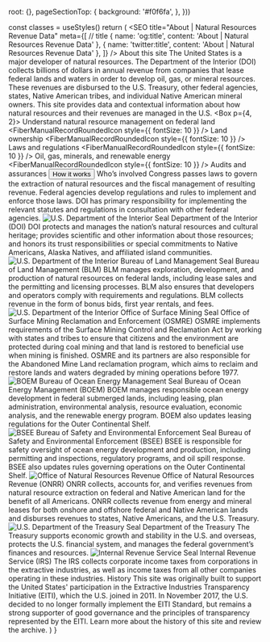 


  root: {},
  pageSectionTop: {
    background: '#f0f6fa',
  },
}))


  const classes = useStyles()
  return (
    <Fragment>
      <SEO
        title="About | Natural Resources Revenue Data"
        meta={[
          // title
          { name: 'og:title', content: 'About | Natural Resources Revenue Data' },
          { name: 'twitter:title', content: 'About | Natural Resources Revenue Data' },
        ]} />
        <Container component="main" className={classes.pageSectionTop} maxWidth={false}>
          <Container maxWidth="lg">
            <Grid container>
              <Grid item md={7}>
                <Box mt={5}>
                  <Typography variant="h1" className={classes.heroTitle}>About this site</Typography>
                  <Typography variant="body1" paragraph={true}>
                      The United States is a major developer of natural resources. The Department of the Interior (DOI) collects billions of dollars in annual revenue from companies that lease <GlossaryTerm termKey="federal land">federal lands and waters</GlossaryTerm> in order to develop oil, gas, or mineral resources. These revenues are <Link to="/explore/#federal-disbursements">disbursed</Link> to the U.S. Treasury, other federal agencies, states, Native American tribes, and individual Native American mineral owners.
                  </Typography>
                  <Typography variant="body1" paragraph={true}>
                      This site provides data and contextual information about how natural resources and their revenues are managed in the U.S.
                </Typography>
              </Box>
            </Grid>
            <Grid item md={5} className={classes.heroCard}>
              <Box m={4}>
                <Paper className={classes.paperRoot}>
                  <Box p={4, 2}>
                    <Typography variant="h3">
                        Understand natural resource management on federal land
                    </Typography>
                    <List component="ul" aria-label="secondary mailbox folders">
                      <ListItem disableGutters component="li">
                        <ListItemIcon>
                          <FiberManualRecordRoundedIcon style={{ fontSize: 10 }} />
                        </ListItemIcon>
                        <Link to="/how-it-works/ownership/">
                          <Typography component="span" variant="body1">
                              Land ownership
                            </Typography>
                          </Link>
                        </ListItem>
                        <ListItem disableGutters component="li">
                          <ListItemIcon>
                            <FiberManualRecordRoundedIcon style={{ fontSize: 10 }} />
                          </ListItemIcon>
                          <Link to="/how-it-works/#laws">
                            <Typography component="span" variant="body1">
                              Laws and regulations
                          </Typography>
                        </Link>
                      </ListItem>
                      <ListItem disableGutters component="li">
                        <ListItemIcon>
                          <FiberManualRecordRoundedIcon style={{ fontSize: 10 }} />
                        </ListItemIcon>
                        <Link to="/how-it-works/#process">
                          <Typography component="span" variant="body1">
                              Oil, gas, minerals, and renewable energy
                          </Typography>
                        </Link>
                      </ListItem>
                      <ListItem disableGutters component="li">
                        <ListItemIcon>
                          <FiberManualRecordRoundedIcon style={{ fontSize: 10 }} />
                        </ListItemIcon>
                        <Link to="/how-it-works/audits-and-assurances/">
                          <Typography component="span" variant="body1">
                              Audits and assurances
                          </Typography>
                        </Link>
                      </ListItem>
                    </List>
                    <Button href="/how-it-works/">
                        How it works
                    </Button>
                  </Box>
                </Paper>
              </Box>
            </Grid>
          </Grid>
        </Container>
      </Container>
      <Container maxWidth="lg" className={classes.mainContent}>
        <Box pt={10} pb={10}>
          <Grid container spacing={6}>
            <Grid item xs={12}>
              <Typography variant="h2">
                  Who’s involved
              </Typography>
              <Typography variant="body1">
                  Congress passes laws to govern the extraction of natural resources and the fiscal management of resulting revenue. Federal agencies develop regulations and rules to implement and enforce those laws. DOI has primary responsibility for implementing the relevant statutes and regulations in consultation with other federal agencies.
              </Typography> 
            </Grid>
            <Grid item xs={2}>
              <img src={DOImark} alt="U.S. Department of the Interior Seal" />
            </Grid>
            <Grid item xs={10}>
              <Typography variant="h3">
                  Department of the Interior (DOI)
              </Typography>
              <Typography variant="body1">
                <MuiLink href="https://www.doi.gov/" onClick={preventDefault}>DOI</MuiLink> protects and manages the nation’s natural resources and cultural heritage; provides scientific and other information about those resources; and honors its trust responsibilities or special commitments to Native Americans, Alaska Natives, and affiliated island communities.
              </Typography>
            </Grid>
            <Grid item xs={2}>
              <img src={BLMmark} alt="U.S. Department of the Interior Bureau of Land Management Seal" />
            </Grid>
            <Grid item xs={10}>
              <Typography variant="h3">
                  Bureau of Land Management (BLM)
              </Typography>
              <Typography variant="body1">
                <MuiLink href="http://www.blm.gov/" onClick={preventDefault}>BLM</MuiLink> manages exploration, development, and production of natural resources on federal lands, including lease sales and the permitting and licensing processes. BLM also ensures that developers and operators comply with requirements and regulations. BLM collects revenue in the form of <GlossaryTerm>bonus</GlossaryTerm> bids, first year rentals, and fees.
              </Typography>
            </Grid>
            <Grid item xs={2}>
              <img src={OSMREmark} alt="U.S. Department of the Interior Office of Surface Mining Seal" />
            </Grid>
            <Grid item xs={10}>
              <Typography variant="h3">
                  Office of Surface Mining Reclamation and Enforcement (OSMRE)
              </Typography>
              <Typography variant="body1">
                <MuiLink href="http://www.osmre.gov/" onClick={preventDefault}>OSMRE</MuiLink> implements requirements of the Surface Mining Control and <GlossaryTerm>Reclamation</GlossaryTerm> Act by working with states and tribes to ensure that citizens and the environment are protected during coal mining and that land is restored to beneficial use when mining is finished. OSMRE and its partners are also responsible for the <Link to="/how-it-works/aml-reclamation-program/">Abandoned Mine Land reclamation program</Link>, which aims to reclaim and restore lands and waters degraded by mining operations before 1977.
              </Typography>
            </Grid>
            <Grid item xs={2}>
              <img src={BOEMmark} alt="BOEM Bureau of Ocean Energy Management Seal" />
            </Grid>
            <Grid item xs={10}>
              <Typography variant="h3">
                  Bureau of Ocean Energy Management (BOEM)
              </Typography>
              <Typography variant="body1">
                <MuiLink href="http://www.boem.gov/" onClick={preventDefault}>BOEM</MuiLink> manages responsible ocean energy development in federal submerged lands, including leasing, plan administration, environmental analysis, resource evaluation, economic analysis, and the renewable energy program. BOEM also updates <MuiLink href="http://www.boem.gov/National-Environmental-Policy-Act/" onClick={preventDefault}>leasing regulations for the Outer Continental Shelf</MuiLink>.
              </Typography>
            </Grid>
            <Grid item xs={2}>
              <img src={BSEEmark} alt="BSEE Bureau of Safety and Environmental Enforcement Seal" />
            </Grid>
            <Grid item xs={10}>
              <Typography variant="h3">
                  Bureau of Safety and Environmental Enforcement (BSEE)
              </Typography>
              <Typography variant="body1">
                <MuiLink href="http://www.bsee.gov/" onClick={preventDefault}>BSEE</MuiLink> is responsible for safety oversight of ocean energy development and production, including permitting and inspections, regulatory programs, and oil spill response. BSEE also updates rules governing operations on the <GlossaryTerm>Outer Continental Shelf</GlossaryTerm>.
              </Typography>
            </Grid>
            <Grid item xs={2}>
              <img src={ONRRmark} alt="Office of Natural Resources Revenue" />
            </Grid>
            <Grid item xs={10}>
              <Typography variant="h3">
                  Office of Natural Resources Revenue (ONRR)
              </Typography>
              <Typography variant="body1">
                <MuiLink href="http://www.onrr.gov/" onClick={preventDefault}>ONRR</MuiLink> collects, accounts for, and verifies revenues from natural resource extraction on federal and Native American land for the benefit of all Americans. ONRR collects revenue from energy and mineral leases for both onshore and offshore federal and Native American lands and disburses revenues to states, Native Americans, and the U.S. Treasury.
              </Typography>
            </Grid>
            <Grid item xs={2}>
              <img src={DoTmark} alt="U.S. Department of the Treasury Seal" />
            </Grid>
            <Grid item xs={10}>
              <Typography variant="h3">
                  Department of the Treasury
              </Typography>
              <Typography variant="body1">
                <MuiLink href="http://www.treasury.gov/Pages/default.aspx" onClick={preventDefault}>The Treasury</MuiLink> supports economic growth and stability in the U.S. and overseas, protects the U.S. financial system, and manages the federal government’s finances and resources.
              </Typography>
            </Grid>
            <Grid item xs={2}>
              <img src={IRSmark} alt="Internal Revenue Service Seal" />
            </Grid>
            <Grid item xs={10}>
              <Typography variant="h3">
                  Internal Revenue Service (IRS)
              </Typography>
              <Typography variant="body1">
                <MuiLink href="https://www.irs.gov/" onClick={preventDefault}>The IRS</MuiLink> collects corporate income taxes from corporations in the extractive industries, as well as income taxes from all other companies operating in these industries.
              </Typography>
            </Grid>
            <Grid item xs={12}>
              <Typography variant="h2">
                  History
                </Typography>
                <Typography variant="body1">
                    This site was originally built to support the United States' participation in the <MuiLink href="https://eiti.org/" onClick={preventDefault}>Extractive Industries Transparency Initiative (EITI)</MuiLink>, which the U.S. joined in 2011.
                </Typography>
                <Typography variant="body1">
                    In November 2017, the U.S. decided to no longer formally implement the <GlossaryTerm>EITI Standard</GlossaryTerm>, but remains a strong supporter of good governance and the principles of transparency represented by the EITI.
                </Typography>
                <Typography variant="body1">
                  <Link to="/archive">
                    Learn more about the history of this site and review the archive.
                </Link>
              </Typography>
            </Grid>
          </Grid>
        </Box>
      </Container>
    </Fragment>
  )
}

